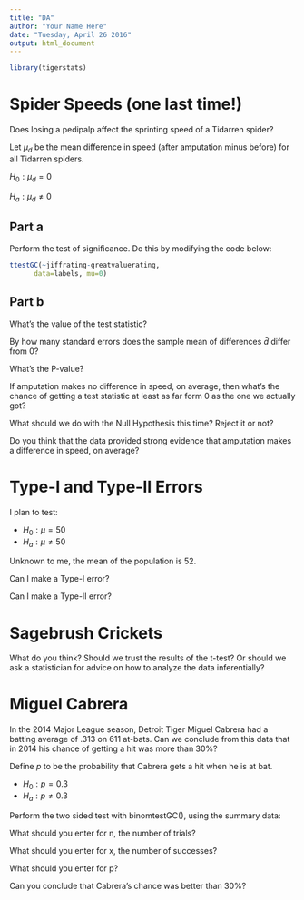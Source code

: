 ```yaml
---
title: "DA"
author: "Your Name Here"
date: "Tuesday, April 26 2016"
output: html_document
---
```


```r
library(tigerstats)
```


# Spider Speeds (one last time!)

Does losing a pedipalp affect the sprinting speed of a Tidarren spider?

Let $\mu_d$ be the mean difference in speed (after amputation minus before) for all Tidarren spiders.

$H_0:  \mu_d = 0$

$H_a:  \mu_d \neq 0$


## Part a


Perform the test of significance.  Do this by modifying the code below:

```r
ttestGC(~jiffrating-greatvaluerating,
      data=labels, mu=0)
```


## Part b

What's the value of the test statistic?


By how many standard errors does the sample mean of differences $\bar{d}$ differ from 0?


What's the P-value?


If amputation makes no difference in speed, on average, then what's the chance of getting a test statistic at least as far form 0 as the one we actually got?


What should we do with the Null Hypothesis this time?  Reject it or not?


Do you think that the data provided strong evidence that amputation makes a difference in speed, on average?





# Type-I and Type-II Errors

I plan to test:

* $H_0:  \mu = 50$
* $H_a:  \mu \neq 50$

Unknown to me, the mean of the population is 52.


Can I make a Type-I error?


Can I make a Type-II error?


# Sagebrush Crickets

What do you think?  Should we trust the results of the t-test?  Or should we ask a statistician for advice on how to analyze the data inferentially?


# Miguel Cabrera

In the 2014 Major League season, Detroit Tiger Miguel Cabrera had a batting average of .313 on 611 at-bats. Can we conclude from this data that in 2014 his chance of getting a hit was more than 30%?

Define $p$ to be the probability that Cabrera gets a hit when he is at bat.

* $H_0: p=0.3$
* $H_a: p \neq 0.3$

Perform the two sided test with binomtestGC(), using the summary data:

What should you enter for n, the number of trials?

What should you enter for x, the number of successes?

What should you enter for p?

Can you conclude that Cabrera's chance was better than 30%?


